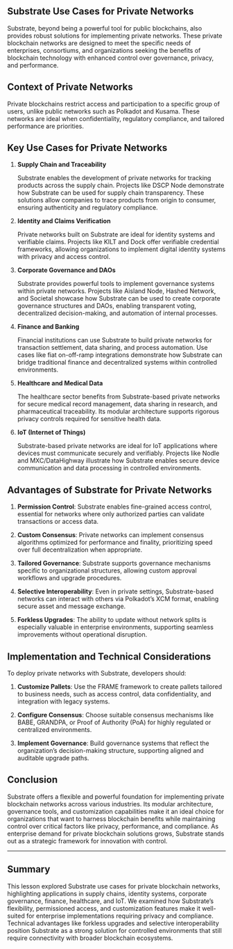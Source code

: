 ## Substrate Use Cases for Private Networks

<ResponsiveIframe
  src="https://drive.google.com/file/d/1EhJkY9dNkwUvOPqnaM9PhbNTQJ7_1UMQ/preview"
  title="Substrate Use Cases for Private Networks"
/>

Substrate, beyond being a powerful tool for public blockchains, also provides robust solutions for implementing private networks. These private blockchain networks are designed to meet the specific needs of enterprises, consortiums, and organizations seeking the benefits of blockchain technology with enhanced control over governance, privacy, and performance.

## Context of Private Networks

Private blockchains restrict access and participation to a specific group of users, unlike public networks such as Polkadot and Kusama. These networks are ideal when confidentiality, regulatory compliance, and tailored performance are priorities.

## Key Use Cases for Private Networks

1. **Supply Chain and Traceability**

   Substrate enables the development of private networks for tracking products across the supply chain. Projects like DSCP Node demonstrate how Substrate can be used for supply chain transparency. These solutions allow companies to trace products from origin to consumer, ensuring authenticity and regulatory compliance.

2. **Identity and Claims Verification**

   Private networks built on Substrate are ideal for identity systems and verifiable claims. Projects like KILT and Dock offer verifiable credential frameworks, allowing organizations to implement digital identity systems with privacy and access control.

3. **Corporate Governance and DAOs**

   Substrate provides powerful tools to implement governance systems within private networks. Projects like Aisland Node, Hashed Network, and Societal showcase how Substrate can be used to create corporate governance structures and DAOs, enabling transparent voting, decentralized decision-making, and automation of internal processes.

4. **Finance and Banking**

   Financial institutions can use Substrate to build private networks for transaction settlement, data sharing, and process automation. Use cases like fiat on-off-ramp integrations demonstrate how Substrate can bridge traditional finance and decentralized systems within controlled environments.

5. **Healthcare and Medical Data**

   The healthcare sector benefits from Substrate-based private networks for secure medical record management, data sharing in research, and pharmaceutical traceability. Its modular architecture supports rigorous privacy controls required for sensitive health data.

6. **IoT (Internet of Things)**

   Substrate-based private networks are ideal for IoT applications where devices must communicate securely and verifiably. Projects like Nodle and MXC/DataHighway illustrate how Substrate enables secure device communication and data processing in controlled environments.

## Advantages of Substrate for Private Networks

1. **Permission Control**: Substrate enables fine-grained access control, essential for networks where only authorized parties can validate transactions or access data.

2. **Custom Consensus**: Private networks can implement consensus algorithms optimized for performance and finality, prioritizing speed over full decentralization when appropriate.

3. **Tailored Governance**: Substrate supports governance mechanisms specific to organizational structures, allowing custom approval workflows and upgrade procedures.

4. **Selective Interoperability**: Even in private settings, Substrate-based networks can interact with others via Polkadot’s XCM format, enabling secure asset and message exchange.

5. **Forkless Upgrades**: The ability to update without network splits is especially valuable in enterprise environments, supporting seamless improvements without operational disruption.

## Implementation and Technical Considerations

To deploy private networks with Substrate, developers should:

1. **Customize Pallets**: Use the FRAME framework to create pallets tailored to business needs, such as access control, data confidentiality, and integration with legacy systems.

2. **Configure Consensus**: Choose suitable consensus mechanisms like BABE, GRANDPA, or Proof of Authority (PoA) for highly regulated or centralized environments.

3. **Implement Governance**: Build governance systems that reflect the organization’s decision-making structure, supporting aligned and auditable upgrade paths.

## Conclusion

Substrate offers a flexible and powerful foundation for implementing private blockchain networks across various industries. Its modular architecture, governance tools, and customization capabilities make it an ideal choice for organizations that want to harness blockchain benefits while maintaining control over critical factors like privacy, performance, and compliance. As enterprise demand for private blockchain solutions grows, Substrate stands out as a strategic framework for innovation with control.

---

## Summary

This lesson explored Substrate use cases for private blockchain networks, highlighting applications in supply chains, identity systems, corporate governance, finance, healthcare, and IoT. We examined how Substrate’s flexibility, permissioned access, and customization features make it well-suited for enterprise implementations requiring privacy and compliance. Technical advantages like forkless upgrades and selective interoperability position Substrate as a strong solution for controlled environments that still require connectivity with broader blockchain ecosystems.
